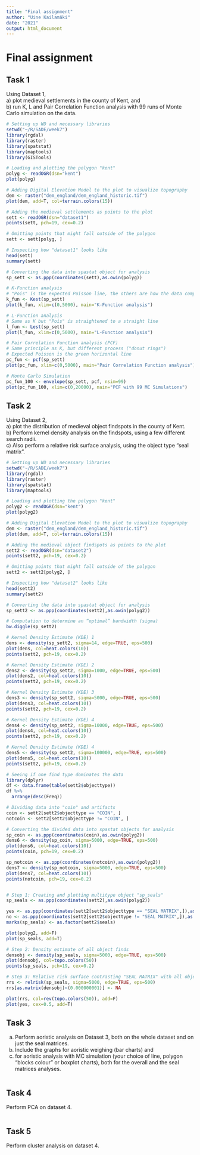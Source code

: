 ```yaml
---
title: "Final assignment"
author: "Uine Kailamäki"
date: "2021"
output: html_document
---
```



# Final assignment

## Task 1

Using Dataset 1, \
a) plot medieval settlements in the county of Kent, and \
b) run K, L and Pair Correlation Function analysis with 99 runs of Monte Carlo simulation on the data. 

```r

# Setting up WD and necessary libraries
setwd("~/R/SADE/week7")
library(rgdal)   
library(raster)   
library(spatstat) 
library(maptools)
library(GISTools)  

# Loading and plotting the polygon "kent"
polyg <- readOGR(dsn="kent")
plot(polyg)

# Adding Digital Elevation Model to the plot to visualize topography
dem <- raster("dem_england/dem_england_historic.tif")
plot(dem, add=T, col=terrain.colors(15))

# Adding the medieval settlements as points to the plot
sett <- readOGR(dsn="dataset1")
points(sett, pch=19, cex=0.2)

# Omitting points that might fall outside of the polygon 
sett <- sett[polyg, ]

# Inspecting how "dataset1" looks like
head(sett)
summary(sett)

# Converting the data into spastat object for analysis
sp_sett <- as.ppp(coordinates(sett),as.owin(polyg))

# K-Function analysis
# "Pois" is the expected Poisson line, the others are how the data compares to it with a few different edge corrections
k_fun <- Kest(sp_sett)
plot(k_fun, xlim=c(0,5000), main="K-Function analysis")

# L-Function analysis
# Same as K but "Pois" is straightened to a straight line
l_fun <- Lest(sp_sett)
plot(l_fun, xlim=c(0,5000), main="L-Function analysis")

# Pair Correlation Function analysis (PCF)
# Same principle as K, but different process ("donut rings")
# Expected Poisson is the green horizontal line
pc_fun <- pcf(sp_sett)
plot(pc_fun, xlim=c(0,5000), main="Pair Correlation Function analysis")

# Monte Carlo Simulation
pc_fun_100 <- envelope(sp_sett, pcf, nsim=99)
plot(pc_fun_100, xlim=c(0,20000), main="PCF with 99 MC Simulations")

```

## Task 2

Using Dataset 2, \
a) plot the distribution of medieval object findspots in the county of
Kent. \
b) Perform kernel density analysis on the findspots, using a few different search radii. \
c) Also perform a relative risk surface analysis, using the object type “seal matrix”.

```r

# Setting up WD and necessary libraries
setwd("~/R/SADE/week7")
library(rgdal)   
library(raster)   
library(spatstat) 
library(maptools)

# Loading and plotting the polygon "kent"
polyg2 <- readOGR(dsn="kent")
plot(polyg2)

# Adding Digital Elevation Model to the plot to visualize topography
dem <- raster("dem_england/dem_england_historic.tif")
plot(dem, add=T, col=terrain.colors(15))

# Adding the medieval object findspots as points to the plot
sett2 <- readOGR(dsn="dataset2")
points(sett2, pch=19, cex=0.2)

# Omitting points that might fall outside of the polygon 
sett2 <- sett2[polyg2, ]

# Inspecting how "dataset2" looks like
head(sett2)
summary(sett2)

# Converting the data into spastat object for analysis
sp_sett2 <- as.ppp(coordinates(sett2),as.owin(polyg2))

# Computation to determine an “optimal” bandwidth (sigma)
bw.diggle(sp_sett2)

# Kernel Density Estimate (KDE) 1
dens <- density(sp_sett2, sigma=14, edge=TRUE, eps=500)
plot(dens, col=heat.colors(10))
points(sett2, pch=19, cex=0.2)

# Kernel Density Estimate (KDE) 2
dens2 <- density(sp_sett2, sigma=1000, edge=TRUE, eps=500)
plot(dens2, col=heat.colors(10))
points(sett2, pch=19, cex=0.2)

# Kernel Density Estimate (KDE) 3
dens3 <- density(sp_sett2, sigma=5000, edge=TRUE, eps=500)
plot(dens3, col=heat.colors(10))
points(sett2, pch=19, cex=0.2)

# Kernel Density Estimate (KDE) 4
dens4 <- density(sp_sett2, sigma=10000, edge=TRUE, eps=500)
plot(dens4, col=heat.colors(10))
points(sett2, pch=19, cex=0.2)

# Kernel Density Estimate (KDE) 4
dens5 <- density(sp_sett2, sigma=100000, edge=TRUE, eps=500)
plot(dens5, col=heat.colors(10))
points(sett2, pch=19, cex=0.2)

# Seeing if one find type dominates the data
library(dplyr)
df <- data.frame(table(sett2$objecttype))
df %>%
  arrange(desc(Freq))

# Dividing data into "coin" and artifacts
coin <- sett2[sett2$objecttype == "COIN", ]
notcoin <- sett2[sett2$objecttype != "COIN", ]

# Converting the divided data into spastat objects for analysis
sp_coin <- as.ppp(coordinates(coin),as.owin(polyg2))
dens6 <- density(sp_coin, sigma=5000, edge=TRUE, eps=500)
plot(dens6, col=heat.colors(10))
points(coin, pch=19, cex=0.2)

sp_notcoin <- as.ppp(coordinates(notcoin),as.owin(polyg2))
dens7 <- density(sp_notcoin, sigma=5000, edge=TRUE, eps=500)
plot(dens7, col=heat.colors(10))
points(notcoin, pch=19, cex=0.2)


# Step 1: Creating and plotting multitype object "sp_seals" 
sp_seals <- as.ppp(coordinates(sett2),as.owin(polyg2))

yes <- as.ppp(coordinates(sett2[sett2$objecttype == "SEAL MATRIX",]),as.owin(polyg))
no <- as.ppp(coordinates(sett2[sett2$objecttype != "SEAL MATRIX",]),as.owin(polyg))
marks(sp_seals) <- as.factor(sett2$seals)

plot(polyg2, add=F)
plot(sp_seals, add=T)

# Step 2: Density estimate of all object finds
densobj <- density(sp_seals, sigma=5000, edge=TRUE, eps=500)
plot(densobj, col=topo.colors(50))
points(sp_seals, pch=19, cex=0.2)

# Step 3: Relative risk surface contrasting "SEAL MATRIX" with all object finds
rrs <- relrisk(sp_seals, sigma=5000, edge=TRUE, eps=500)
rrs[as.matrix(densobj)<(0.000000001)] <- NA

plot(rrs, col=rev(topo.colors(50)), add=F)
plot(yes, cex=0.5, add=T)

```

## Task 3

a) Perform aoristic analysis on Dataset 3, both on the whole dataset and on just the seal matrices. \
b) Include the graphs for aoristic weighing (bar charts) and \
c) for aoristic analysis with MC simulation (your choice of line, polygon “blocks colour” or boxplot charts), both for the overall and the seal matrices analyses.

```r


```

## Task 4

Perform PCA on dataset 4.

```r


```

## Task 5

Perform cluster analysis on dataset 4.

```r


```